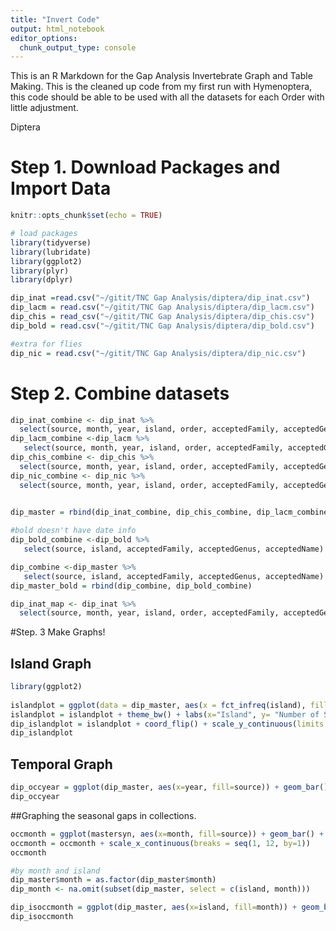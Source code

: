 ```yaml
---
title: "Invert Code"
output: html_notebook
editor_options: 
  chunk_output_type: console
---
```


This is an R Markdown for the Gap Analysis Invertebrate Graph and Table Making. This is the cleaned up code from my first run with Hymenoptera, this code should be able to be used with all the datasets for each Order with little adjustment. 

Diptera 

# Step 1. Download Packages and Import Data
```r
knitr::opts_chunk$set(echo = TRUE)

# load packages
library(tidyverse)
library(lubridate)
library(ggplot2)
library(plyr)
library(dplyr)

dip_inat =read.csv("~/gitit/TNC Gap Analysis/diptera/dip_inat.csv")
dip_lacm = read.csv("~/gitit/TNC Gap Analysis/diptera/dip_lacm.csv")
dip_chis = read_csv("~/gitit/TNC Gap Analysis/diptera/dip_chis.csv")
dip_bold = read.csv("~/gitit/TNC Gap Analysis/diptera/dip_bold.csv")

#extra for flies
dip_nic = read.csv("~/gitit/TNC Gap Analysis/diptera/dip_nic.csv")
```


# Step 2. Combine datasets 
```r

dip_inat_combine <- dip_inat %>%
  select(source, month, year, island, order, acceptedFamily, acceptedGenus, acceptedName)
dip_lacm_combine <-dip_lacm %>%
   select(source, month, year, island, order, acceptedFamily, acceptedGenus, acceptedName)
dip_chis_combine <- dip_chis %>%
  select(source, month, year, island, order, acceptedFamily, acceptedGenus, acceptedName)
dip_nic_combine <- dip_nic %>%
  select(source, month, year, island, order, acceptedFamily, acceptedGenus, acceptedName)
 

dip_master = rbind(dip_inat_combine, dip_chis_combine, dip_lacm_combine, dip_nic_combine)

#bold doesn't have date info
dip_bold_combine <-dip_bold %>%
   select(source, island, acceptedFamily, acceptedGenus, acceptedName) 

dip_combine <-dip_master %>%
   select(source, island, acceptedFamily, acceptedGenus, acceptedName) 
dip_master_bold = rbind(dip_combine, dip_bold_combine)
```

```r
dip_inat_map <- dip_inat %>%
  select(source, month, year, island, order, acceptedFamily, acceptedGenus, acceptedName, latitude, longitude)
```

#Step. 3 Make Graphs! 

## Island Graph 
```r
library(ggplot2)
 
islandplot = ggplot(data = dip_master, aes(x = fct_infreq(island), fill=source)) + geom_bar()
islandplot = islandplot + theme_bw() + labs(x="Island", y= "Number of Specimens Collected") 
dip_islandplot = islandplot + coord_flip() + scale_y_continuous(limits = c(0, 1000), expand=c(0,0))
dip_islandplot
```

## Temporal Graph
```r

dip_occyear = ggplot(dip_master, aes(x=year, fill=source)) + geom_bar() + theme_bw() + scale_y_continuous(expand=c(0,0)) + scale_x_continuous(limits=c(1910, 2025)) + labs(x="Year", y ="Number of Specimens Collected")
dip_occyear

```

##Graphing the seasonal gaps in collections. 

```r

occmonth = ggplot(mastersyn, aes(x=month, fill=source)) + geom_bar() + theme_bw() + scale_y_continuous(expand=c(0,0)) + labs(x="Month", y ="Number of Specimens Collected") 
occmonth = occmonth + scale_x_continuous(breaks = seq(1, 12, by=1)) 
occmonth

#by month and island 
dip_master$month = as.factor(dip_master$month)
dip_month <- na.omit(subset(dip_master, select = c(island, month)))

dip_isoccmonth = ggplot(dip_master, aes(x=island, fill=month)) + geom_bar(position = "dodge", colour="black") + theme_bw() + scale_y_continuous(expand=c(0,0)) + labs(x="Collections per Island by Month", y ="Number of Specimens Collected") 
dip_isoccmonth 


```

